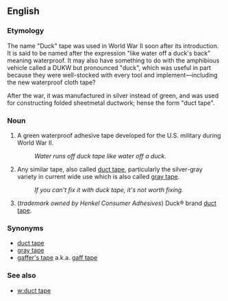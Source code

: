 ==English==

===Etymology===
The name "Duck" tape was used in World War II soon after its introduction.  It is said to be named after the expression "like water off a duck's back" meaning waterproof.  It may also have something to do with the amphibious vehicle called a DUKW but pronounced "duck", which was useful in part because they were well-stocked with every tool and implement&mdash;including the new waterproof cloth tape?

After the war, it was manufactured in silver instead of green, and was used for constructing folded sheetmetal ductwork; hense the form "duct tape".

===Noun===
# A green waterproof adhesive tape developed for the U.S. military during World War II.
#: ''Water runs off duck tape like water off a duck.''
# Any similar tape, also called [[duct tape]], particularly the silver-gray variety in current wide use which is also called [[gray tape]].
#: ''If you can't fix it with duck tape, it's not worth fixing.''
# (''trademark owned by Henkel Consumer Adhesives'') Duck&reg; brand [[duct tape]].

===Synonyms===
*[[duct tape]]
*[[gray tape]]
*[[gaffer's tape]] a.k.a. [[gaff tape]]

===See also===

*[[w:duct tape]]